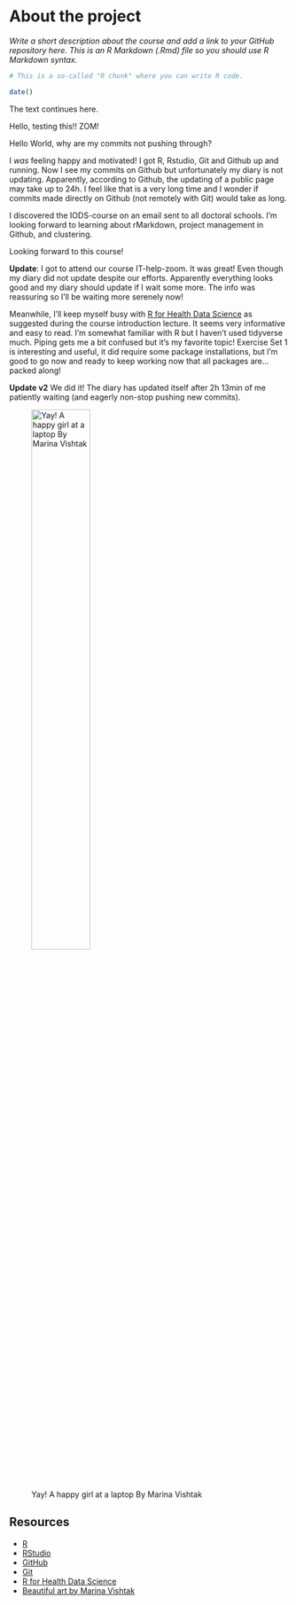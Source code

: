 
# About the project

*Write a short description about the course and add a link to your GitHub repository here. This is an R Markdown (.Rmd) file so you should use R Markdown syntax.*

```r
# This is a so-called "R chunk" where you can write R code.

date()
```
The text continues here.

Hello, testing this!! ZOM!


Hello World, why are my commits not pushing through?

I _was_ feeling happy and motivated! I got R, Rstudio, Git and Github up and running.
Now I see my commits on Github but unfortunately my diary is not updating.
Apparently, according to Github, the updating of a public page may take up to 24h. I feel like that is a very long time and I wonder if commits made directly on Github (not remotely with Git) would take as long.

I discovered the IODS-course on an email sent to all doctoral schools. I'm looking forward to learning about rMarkdown, project management in Github, and clustering.

Looking forward to this course!


**Update**: I got to attend our course IT-help-zoom. It was great! Even though my diary did not update despite our efforts. Apparently everything looks good and my diary should update if I wait some more. The info was reassuring so I'll be waiting more serenely now!

Meanwhile, I'll keep myself busy with [R for Health Data Science](https://argoshare.is.ed.ac.uk/healthyr_book/) as suggested during the course introduction lecture. It seems very informative and easy to read. I'm somewhat familiar with R but I haven't used tidyverse much. Piping gets me a bit confused but it's my favorite topic! Exercise Set 1 is interesting and useful, it did require some package installations, but I'm good to go now and ready to keep working now that all packages are...packed along!

**Update v2**
We did it! The diary has updated itself after 2h 13min of me patiently waiting (and eagerly non-stop pushing new commits).

![Yay! A happy girl at a laptop By Marina Vishtak](IODS-project_figs/Yay_a_happy_girl_at_a_laptop_by_Marina_Vishtak.png){width=50% height=50%}



## Resources
* [R](https://www.r-project.org)
* [RStudio](https://www.rstudio.com)
* [GitHub](https://github.com)
* [Git](https://git-scm.com)
* [R for Health Data Science](https://argoshare.is.ed.ac.uk/healthyr_book/)
* [Beautiful art by Marina Vishtak](https://dribbble.com/shots/15062030-Yay-A-happy-girl-at-a-laptop/attachments/6789876?mode=media)
